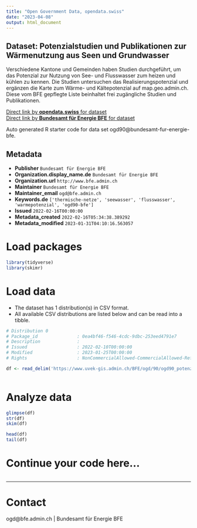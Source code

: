 ```yaml
---
title: "Open Government Data, opendata.swiss"
date: "2023-04-08"
output: html_document
---
```


## Dataset: Potenzialstudien und Publikationen zur Wärmenutzung aus Seen und Grundwasser

Verschiedene Kantone und Gemeinden haben Studien durchgeführt, um das Potenzial zur Nutzung von See- und Flusswasser zum heizen und kühlen zu kennen. Die Studien untersuchen das Realisierungspotenzial und ergänzen die Karte zum Wärme- und Kältepotenzial auf map.geo.admin.ch.
Diese vom BFE gepflegte Liste beinhaltet frei zugängliche Studien und Publikationen.

[Direct link by **opendata.swiss** for dataset](https://opendata.swiss/de/dataset/potenzialstudien-und-publikationen-zur-warmenutzung-aus-seen-und-grundwasser)<br>
[Direct link by **Bundesamt für Energie BFE** for dataset](https://www.bfe.admin.ch/bfe/de/home/versorgung/statistik-und-geodaten/geoinformation/geodaten/wasser/potenzial-waermenutzung-gewaesser.html)

Auto generated R starter code for data set ogd90@bundesamt-fur-energie-bfe.

## Metadata

- **Publisher** `Bundesamt für Energie BFE`
- **Organization.display_name.de** `Bundesamt für Energie BFE`
- **Organization.url** `http://www.bfe.admin.ch`
- **Maintainer** `Bundesamt für Energie BFE`
- **Maintainer_email** `ogd@bfe.admin.ch`
- **Keywords.de** `['thermische-netze', 'seewasser', 'flusswasser', 'warmepotenzial', 'ogd90-bfe']`
- **Issued** `2022-02-16T00:00:00`
- **Metadata_created** `2022-02-16T05:34:38.389292`
- **Metadata_modified** `2023-01-31T04:10:16.563057`


# Load packages

```r

library(tidyverse)
library(skimr)

```

# Load data

-   The dataset has 1 distribution(s) in CSV format.
-   All available CSV distributions are listed below and can be read into a tibble.

```r

# Distribution 0
# Package_id               : 0ea4bf46-f546-4cdc-9dbc-253eed4791e7
# Description              : 
# Issued                   : 2022-02-10T00:00:00
# Modified                 : 2023-01-25T00:00:00
# Rights                   : NonCommercialAllowed-CommercialAllowed-ReferenceRequired

df <- read_delim('https://www.uvek-gis.admin.ch/BFE/ogd/90/ogd90_potenzialstudien_waermenutzung.csv')



```

# Analyze data

```r

glimpse(df)
str(df)
skim(df)

head(df)
tail(df)

```

# Continue your code here...

```r

```

------------------------------------------------------------------------

# Contact

ogd@bfe.admin.ch | Bundesamt für Energie BFE
